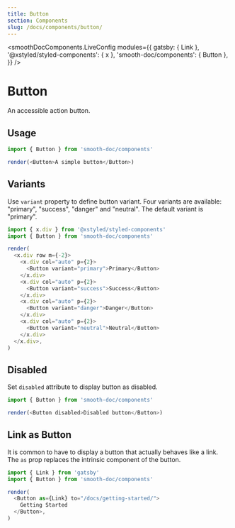 ```yaml
---
title: Button
section: Components
slug: /docs/components/button/
---
```



<smoothDocComponents.LiveConfig
  modules={{
    gatsby: { Link },
    '@xstyled/styled-components': { x },
    'smooth-doc/components': { Button },
  }}
/>

# Button

An accessible action button.

<carbon-ad />

## Usage

```js live noInline
import { Button } from 'smooth-doc/components'

render(<Button>A simple button</Button>)
```

## Variants

Use `variant` property to define button variant. Four variants are available: "primary", "success", "danger" and "neutral". The default variant is "primary".

```js live noInline
import { x.div } from '@xstyled/styled-components'
import { Button } from 'smooth-doc/components'

render(
  <x.div row m={-2}>
    <x.div col="auto" p={2}>
      <Button variant="primary">Primary</Button>
    </x.div>
    <x.div col="auto" p={2}>
      <Button variant="success">Success</Button>
    </x.div>
    <x.div col="auto" p={2}>
      <Button variant="danger">Danger</Button>
    </x.div>
    <x.div col="auto" p={2}>
      <Button variant="neutral">Neutral</Button>
    </x.div>
  </x.div>,
)
```

## Disabled

Set `disabled` attribute to display button as disabled.

```js live noInline
import { Button } from 'smooth-doc/components'

render(<Button disabled>Disabled button</Button>)
```

## Link as Button

It is common to have to display a button that actually behaves like a link. The `as` prop replaces the intrinsic component of the button.

```js live noInline
import { Link } from 'gatsby'
import { Button } from 'smooth-doc/components'

render(
  <Button as={Link} to="/docs/getting-started/">
    Getting Started
  </Button>,
)
```
